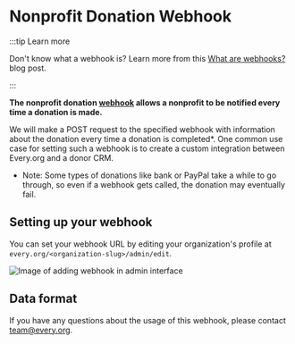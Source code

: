 
# Nonprofit Donation Webhook

:::tip Learn more

Don't know what a webhook is? Learn more from this [What are
webhooks?](https://zapier.com/blog/what-are-webhooks/) blog post.

:::

**The nonprofit donation [webhook](https://www.getvero.com/resources/webhooks) allows a nonprofit to be notified every time a donation is made.**

We will make a POST request to the specified webhook with information about the
donation every time a donation is completed\*. One common use case for setting
such a webhook is to create a custom integration between Every.org and a donor
CRM.

- Note: Some types of donations like bank or PayPal take a while to go through,
so even if a webhook gets called, the donation may eventually fail.

## Setting up your webhook

You can set your webhook URL by editing your organization's profile at `every.org/<organization-slug>/admin/edit`.

![Image of adding webhook in admin interface](../../static/img/nonprofit-webhook.png)

## Data format

<RequestFormat />

If you have any questions about the usage of this webhook, please contact [team@every.org](mailto:team@every.org).

